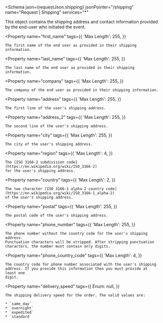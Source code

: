 
<Schema
  json={requestJson.shipping}
  jsonPointer="/shipping"
  name="Request | Shipping"
  services="*"
>
  This object contains the shipping address and contact information provided
  by the end-user who initiated the event.

  <Property
    name="first_name"
    tags={{
      'Max Length': 255,
    }}
  >
    The first name of the end user as provided in their shipping information.
  </Property>

  <Property
    name="last_name"
    tags={{
      'Max Length': 255,
    }}
  >
    The last name of the end user as provided in their shipping information.
  </Property>

  <Property
    name="company"
    tags={{
      'Max Length': 255,
    }}
  >
    The company of the end user as provided in their shipping information.
  </Property>

  <Property
    name="address"
    tags={{
      'Max Length': 255,
    }}
  >
    The first line of the user's shipping address.
  </Property>

  <Property
    name="address_2"
    tags={{
      'Max Length': 255,
    }}
  >
    The second line of the user's shipping address.
  </Property>

  <Property
    name="city"
    tags={{
      'Max Length': 255,
    }}
  >
    The city of the user's shipping address.
  </Property>

  <Property
    name="region"
    tags={{
      'Max Length': 4,
    }}
  >
    The [ISO 3166-2 subdivision code](https://en.wikipedia.org/wiki/ISO_3166-2)
    for the user's shipping address.
  </Property>

  <Property
    name="country"
    tags={{
      'Max Length': 2,
    }}
  >
    The two character [ISO 3166-1 alpha-2 country code](https://en.wikipedia.org/wiki/ISO_3166-1_alpha-2)
    of the user's shipping address.
  </Property>

  <Property
    name="postal"
    tags={{
      'Max Length': 255,
    }}
  >
    The postal code of the user's shipping address.
  </Property>

  <Property
    name="phone_number"
    tags={{
      'Max Length': 255,
    }}
  >
    The phone number without the country code for the user's shipping address.
    Punctuation characters will be stripped. After stripping punctuation
    characters, the number must contain only digits.
  </Property>

  <Property
    name="phone_country_code"
    tags={{
      'Max Length': 4,
    }}
  >
    The country code for phone number associated with the user's shipping
    address. If you provide this information then you must provide at least one
    digit.
  </Property>

  <Property
    name="delivery_speed"
    tags={{
      Enum: null,
    }}
  >
    The shipping delivery speed for the order. The valid values are:

    * `same_day`
    * `overnight`
    * `expedited`
    * `standard`
  </Property>
</Schema>
